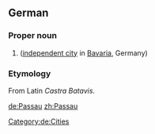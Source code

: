 ==German==
{{wikipedia}}
{{wikipedia|lang=de}}
===Proper noun===
{{de-proper noun}}

# {{l|en|Passau}} ([[independent city]] in [[Bavaria]], Germany)

===Etymology===
From Latin ''Castra Batavis''.

[[Category:de:Cities]]

[[de:Passau]]
[[zh:Passau]]